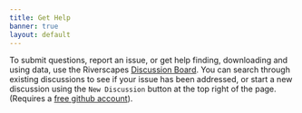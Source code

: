 ```yaml
---
title: Get Help
banner: true
layout: default
---
```


To submit questions, report an issue, or get help finding, downloading and using data, use the Riverscapes [Discussion Board](https://github.com/Riverscapes/riverscapes-website/discussions). You can search through existing discussions to see if your issue has been addressed, or start a new discussion using the `New Discussion` button at the top right of the page. (Requires a [free github account](https://gitgub.com)).